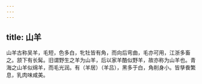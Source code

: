 ```yaml
---
---
---
```

title: 山羊
---



山羊古称吴羊，毛短，色多白，牝牡皆有角，而向后弯曲，毛亦可用，江浙多畜之。颔下有长髯。旧谓野生之羊为山羊，后以家羊酷似野羊，故亦称为山羊也。青海之山羊似绵羊，而毛光润。有（羊居）（羊吕），黑多于白，角削身小。皆孳飬繁息，乳肉味咸美。